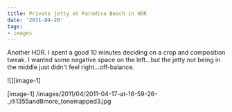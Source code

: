 ```yaml
---
title: Private jetty at Paradise Beach in HDR
date: '2011-04-20'
tags:
- images
---
```


Another HDR. I spent a good 10 minutes deciding on a crop and composition tweak. I wanted some negative space on the left...but the jetty not being in the middle just didn't feel right...off-balance.

![][image-1]

[image-1]  /images/2011/04/2011-04-17-at-16-59-26-_rli1355and8more_tonemapped3.jpg
